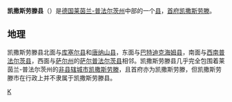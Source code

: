 {{noteTA
|G1=德国地名
|1=zh-cn:县; zh-hk:縣; zh-tw:郡
}}
{{德国县级行政单位
| 县徽图 = Image:DEU Landkreis Kaiserslautern COA.svg
| 在德国内的位置图 = Image:Lage des Landkreises Kaiserslautern in Deutschland.png
| 所属联邦州 = 莱茵兰-普法尔茨州
| 所属行政区 = 
| 首府 = 凯撒斯劳滕
| 面积 = 639.85
| 人口 = 105,979
| 统计时间 = 2019年12月31日
| 人口密度 = 170
| 汽车牌号 = KL
| 下设城镇 = 3个市、47个镇
| 政府地址 = Lauterstraße 8<br />67657 Kaiserslautern
| 政府网站 = www.kaiserslautern-kreis.de
| 在州内的位置图 = Image:Rhineland p kl.png
|}}

'''凯撒斯劳滕县'''（{{Lang-de|Landkreis Kaiserslautern}}）是[[德国|德国]][[莱茵兰-普法尔茨州|莱茵兰-普法尔茨州]]中部的一个[[县_(德国)|县]]，[[县府_(德国)|首府]][[凯撒斯劳滕|凯撒斯劳滕]]。

== 地理 ==
凯撒斯劳滕县北面与[[库塞尔县|库塞尔县]]和[[唐纳山县|唐纳山县]]，东面与[[巴特迪克海姆县|巴特迪克海姆县]]，南面与[[西南普法尔茨县|西南普法尔茨县]]，西面与[[萨尔州|萨尔州]]的[[萨尔普法尔茨县|萨尔普法尔茨县]]相邻。凯撒斯劳滕县几乎完全包围着莱茵兰-普法尔茨州的[[非县辖城市|非县辖城市]][[海尔布隆|凯撒斯劳滕]]，且首府亦为凯撒斯劳滕，但凯撒斯劳滕市在行政上并不隶属于凯撒斯劳滕县。

{{莱茵兰-普法尔茨州行政区划}}
{{Authority control}}

[[Category:莱茵兰-普法尔茨州的县|K]]